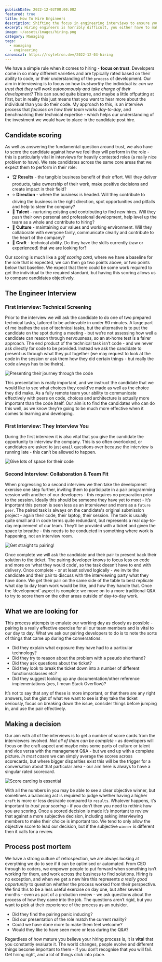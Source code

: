 ```yaml
---
publishDate: 2022-12-03T00:00:00Z
featured: true
title: How To Hire Engineers
description: Shifting the focus in engineering interviews to ensure you get more trust and knowledge on candidates, whilst also protecting them from getting the wrong message!
excerpt: Hiring engineers is horribly difficult, you either have to make a call on someone with a tiny window of visibility or create a lengthy process that puts people off. In this article I show you how to hit that sweet spot of teasing out whether a candidate has the desired skills and behaviors, without spending weeks getting there.
image: ~/assets/images/hiring.png
category: Managing
tags:
  - managing
  - engineering
canonical: https://royletron.dev/2022-12-03-hiring
---
```


We have a simple rule when it comes to hiring - **focus on trust**. Developers come in so many different varieties and are typically rated based on their ability to code, or their understanding of the `process` of development. Our aim in interviewing is to focus on how _trustworthy_ the individual is: _can we trust that they will work autonomously and take charge of their development?_ This can sound quite bizarre, and maybe a little offputting at first, but in reality this just means that you want to hear more about the individual than you do their code. My approach to this, is an interview process that _focuses on how their team works day-to-day_, and benchmarking their technical expertise - which helps our understanding of the investment we would have to place in the candidate post hire.

## Candidate scoring

As well as answering the fundamental question around trust, we also have to score the candidate against how we feel they will perform in the role - this is particularly vital in interviews for heavily contested roles (a really nice problem to have). We rate candidates across the same core areas that we expect them to perform in their role:

- 🏆 **Results** - the tangible business benefit of their effort. Will they deliver products, take ownership of their work, make positive decisions and create impact in their field?
- ⭐ **Direction** - where the business is headed. Will they contribute to driving the business in the right direction, spot opportunities and pitfalls and help to steer the company?
- 🌲 **Talent** - nurturing existing and contributing to find new hires. Will they push their own personal and professional development, help level up the team as a whole and contribute to hiring?
- 🌈 **Culture** - maintaining our values and working environment. Will they collaborate with everyone fairly, communicate clearly and contribute to the heart of the company?
- 🦉 **Craft** - technical ability. Do they have the skills currently (raw or experienced) that we are looking for?

Our scoring is much like a _golf scoring card_, where we have a baseline for the role that is expected, we can then go two points above, or two points below that baseline. We expect that there could be some work required to get the individual to the required standard, but having this scoring allows us to compare candidates objectively.

## The Engineer Interview

### First Interview: Technical Screening

Prior to the interview we will ask the candidate to do one of two prepared technical tasks, tailored to be achievable in under 90 minutes. A large part of me loathes the use of technical tasks, but the alternative is to put the candidate on the spot during a meeting - but we’re not assessing how well a candidate can reason through nervousness, so an at-home test is a fairer approach. The end product of the technical task isn’t code - and we never ask directly for code to be provided. Instead we ask the candidate to present us through what they put together (we may request to look at the code in the session or ask them how they did certain things - but really the code always has to be theirs).


![Presenting their journey through the code](../../assets/images/hiring/1.png)

This presentation is really important, and we instruct the candidate that we would like to see what choices they could’ve made as well as the choice they did make. As a fully remote team your ability to communicate effectively with peers on code, choices and architecture is actually more important than the code itself. Our aim is to find the candidates who can do this well, as we know they’re going to be much more effective when it comes to learning and developing.

### First Interview: They Interview You

During the first interview it is also vital that you give the candidate the opportunity to interview the company. This is so often overlooked, or candidates are asked to just `email` questions over because the interview is running late - this can’t be allowed to happen.

![Give lots of space for their code](../../assets/images/hiring/2.png)

### Second Interview: Collaboration & Team Fit

When progressing to a second interview we then take the development exercise one step further, inviting them to participate in a pair programming session with another of our developers - this requires no preparation prior to the session. Ideally this should be someone they have yet to meet - it’s important this person is seen less as an interviewer and more as a `future peer`. The paired task is always on the candidate's original submission project - again their code, their laptop, their session. The task is usually quite small and in code terms quite redundant, but represents a real day-to-day requirement of our team. They’ll be provided with a ticket and given the space to breathe - this needs to be conducted in something where work is happening, not an interview room.

![Get straight to pairing!](../../assets/images/hiring/3.png)

Once complete we will ask the candidate and their pair to present back their solution to the ticket. The pairing developer knows to focus less on code and more on ‘what they would code’, so the task doesn’t have to end with delivery. Once complete - or at least solved logically - we invite the candidate and their pair to discuss with the interviewing party what they have done. We get their pair on the same side of the table to best replicate what day to day team work would be like, and how they handle that. Once the ‘development’ aspect is complete we move on to a more traditional Q&A to try to score them on the other areas outside of day-to-day work.

## What we are looking for

This process attempts to emulate our working day as closely as possible - pairing is a really effective exercise for all our team members and is vital to our day to day. What we ask our pairing developers to do is to note the sorts of things that came up during the conversations:

- Did they explain what exposure they have had to a particular technology?
- Did they try to reason about the problem with a pseudo shorthand?
- Did they ask questions about the ticket?
- Did they look to break the ticket down into a number of different functions/classes etc?
- Did they suggest looking up any documentation/other reference implementations (yes, I mean Stack Overflow)?

It’s not to say that any of these is more important, or that there are any right answers, but the gist of what we want to see is they take the ticket seriously, focus on breaking down the issue, consider things before jumping in, and use the pair effectively.

## Making a decision

Our aim with all of the interviews is to get a number of score cards from the interviewers involved. _Not all of them can be complete_ - as developers will focus on the craft aspect and maybe miss some parts of culture or talent and vice versa with the management Q&A - but we end up with a complete picture. _In most cases_ we can simply average the scores across scorecards, but where bigger disparities exist this will be the trigger for a conversation about that particular area - our aim here is always to have a singular rated scorecard.

![Score carding is essential](../../assets/images/hiring/4.png)

With all the numbers in you may be able to see a clear objective winner, but sometimes a balancing act is required to judge whether having a higher `craft` is more or less desirable compared to `results`. Whatever happens, it’s important to _trust your scoring_ - if you don’t then you need to rethink how you are scoring. Once a scored decision is made it’s important to review that against a more subjective decision, including asking interviewing members to make their choice is important too. We tend to only allow the objective score to lead our decision, but if the subjective `winner` is different then it calls for a review.

## Process post mortem

We have a strong culture of retrospection, we are always looking at everything we do to see if it can be optimised or automated. From CEO through to coders, we empower people to put forward when something isn’t working for them, and work across the business to find solutions. Hiring is no exception, and when we get a new hire this represents _a really good opportunity_ to question whether the process worked from their perspective. We find this to be a less useful exercise on day one, but after several months - even as part of a probation review - we ask questions about the process of how they came into the job. The questions aren’t rigid, but you want to pick at their experience of the process as an outsider.

- Did they find the pairing panic inducing?
- Did our presentation of the role match the current reality?
- Could we have done more to make them feel welcome?
- Would they like to have seen more or less during the Q&A?

Regardless of how mature you believe your hiring process is, it is **vital** that you constantly evaluate it. The world changes, people evolve and different things become important to them - if you don’t recognise that you will fail. Get hiring right, and a lot of things click into place.
